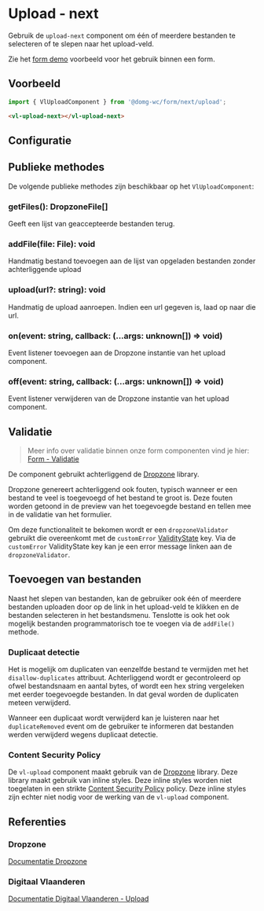 
# Upload - next

<VluxMetaData id="form-next-upload" />

Gebruik de `upload-next` component om één of meerdere bestanden te selecteren of te slepen naar het upload-veld.

Zie het [form demo](/docs/ontwerp-form-demo--documentatie) voorbeeld voor het gebruik binnen een form.


## Voorbeeld

```js
import { VlUploadComponent } from '@domg-wc/form/next/upload';
```

```html
<vl-upload-next></vl-upload-next>
```

<Canvas of={VlUploadStories.UploadDefault}/>


## Configuratie

<ArgTypes of={VlUploadStories.UploadDefault}/>


## Publieke methodes

De volgende publieke methodes zijn beschikbaar op het `VlUploadComponent`:

<FormControlPublicMethods />

### getFiles(): DropzoneFile[]

Geeft een lijst van geaccepteerde bestanden terug.

### addFile(file: File): void

Handmatig bestand toevoegen aan de lijst van opgeladen bestanden zonder achterliggende upload

### upload(url?: string): void

Handmatig de upload aanroepen. Indien een url gegeven is, laad op naar die url.

### on(event: string, callback: (...args: unknown[]) => void)

Event listener toevoegen aan de Dropzone instantie van het upload component.

### off(event: string, callback: (...args: unknown[]) => void)

Event listener verwijderen van de Dropzone instantie van het upload component.

## Validatie
> Meer info over validatie binnen onze form componenten vind je hier: [Form - Validatie](/docs/ontwerp-form-validation--documentatie)

De component gebruikt achterliggend de [Dropzone](https://www.dropzonejs.com/) library.

Dropzone genereert achterliggend ook fouten, typisch wanneer er een bestand te veel is toegevoegd of het bestand te groot is.
Deze fouten worden getoond in de preview van het toegevoegde bestand en tellen mee in de validatie van het formulier.

Om deze functionaliteit te bekomen wordt er een `dropzoneValidator` gebruikt die overeenkomt met de `customError` [ValidityState](https://developer.mozilla.org/en-US/docs/Web/API/ValidityState) key.
Via de `customError` ValidityState key kan je een error message linken aan de `dropzoneValidator`.


## Toevoegen van bestanden

Naast het slepen van bestanden, kan de gebruiker ook één of meerdere bestanden uploaden door op de link in het upload-veld te klikken en de bestanden
selecteren in het bestandsmenu. Tenslotte is ook het ook mogelijk bestanden programmatorisch toe te voegen via de `addFile()` methode.

### Duplicaat detectie

Het is mogelijk om duplicaten van eenzelfde bestand te vermijden met het `disallow-duplicates` attribuut. Achterliggend
wordt er gecontroleerd op ofwel bestandsnaam en aantal bytes, of wordt een hex string vergeleken met eerder toegevoegde
bestanden. In dat geval worden de duplicaten meteen verwijderd.

Wanneer een duplicaat wordt verwijderd kan je luisteren naar het `duplicateRemoved` event om de gebruiker te informeren
dat bestanden werden verwijderd wegens duplicaat detectie.

### Content Security Policy

De `vl-upload` component maakt gebruik van de [Dropzone](https://www.dropzonejs.com/) library. Deze library maakt gebruik van inline styles. Deze inline styles worden niet toegelaten in een strikte [Content Security Policy](https://developer.mozilla.org/en-US/docs/Web/HTTP/CSP) policy.
Deze inline styles zijn echter niet nodig voor de werking van de `vl-upload` component.


## Referenties

### Dropzone

[Documentatie Dropzone](https://www.dropzonejs.com/#configuration-options)

### Digitaal Vlaanderen

[Documentatie Digitaal Vlaanderen - Upload](https://overheid.vlaanderen.be/webuniversum/v3/documentation/forms/vl-ui-upload)

